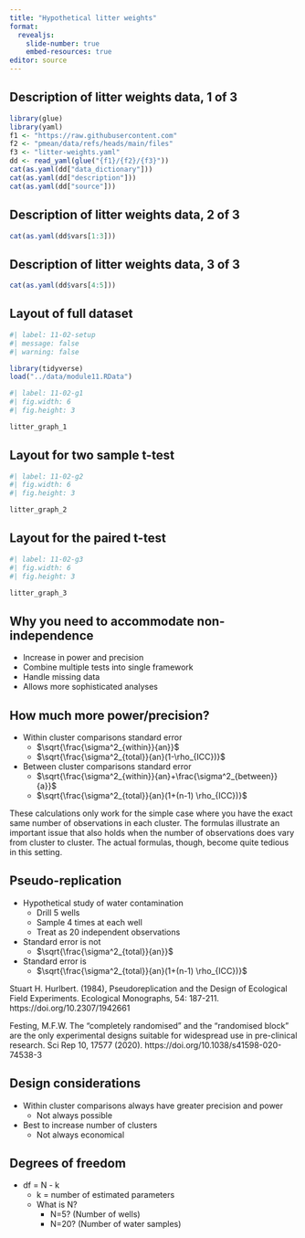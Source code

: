 ```yaml
---
title: "Hypothetical litter weights"
format: 
  revealjs:
    slide-number: true
    embed-resources: true
editor: source
---
```


## Description of litter weights data, 1 of 3

```r
library(glue)
library(yaml)
f1 <- "https://raw.githubusercontent.com"
f2 <- "pmean/data/refs/heads/main/files"
f3 <- "litter-weights.yaml"
dd <- read_yaml(glue("{f1}/{f2}/{f3}"))
cat(as.yaml(dd["data_dictionary"]))
cat(as.yaml(dd["description"]))
cat(as.yaml(dd["source"]))
```

## Description of litter weights data, 2 of 3

```r
cat(as.yaml(dd$vars[1:3]))
```

## Description of litter weights data, 3 of 3

```r
cat(as.yaml(dd$vars[4:5]))
```

## Layout of full dataset

```r
#| label: 11-02-setup
#| message: false
#| warning: false

library(tidyverse)
load("../data/module11.RData")
```

```r
#| label: 11-02-g1
#| fig.width: 6
#| fig.height: 3

litter_graph_1
```

## Layout for two sample t-test

```r
#| label: 11-02-g2
#| fig.width: 6
#| fig.height: 3

litter_graph_2
```

## Layout for the paired t-test

```r
#| label: 11-02-g3
#| fig.width: 6
#| fig.height: 3

litter_graph_3
```


## Why you need to accommodate non-independence

-   Increase in power and precision
-   Combine multiple tests into single framework
-   Handle missing data 
-   Allows more sophisticated analyses

## How much more power/precision?

-   Within cluster comparisons standard error
    -   $\sqrt{\frac{\sigma^2_{within}}{an}}$
    -   $\sqrt{\frac{\sigma^2_{total}}{an}(1-\rho_{ICC})}$
-   Between cluster comparisons standard error
    -   $\sqrt{\frac{\sigma^2_{within}}{an}+\frac{\sigma^2_{between}}{a}}$
    -   $\sqrt{\frac{\sigma^2_{total}}{an}(1+(n-1) \rho_{ICC})}$

::: notes

These calculations only work for the simple case where you have the exact same number of observations in each cluster. The formulas illustrate an important issue that also holds when the number of observations does vary from cluster to cluster. The actual formulas, though, become quite tedious in this setting.

:::
    
## Pseudo-replication

-   Hypothetical study of water contamination
    -   Drill 5 wells
    -   Sample 4 times at each well
    -   Treat as 20 independent observations
-   Standard error is not
    -   $\sqrt{\frac{\sigma^2_{total}}{an}}$
-   Standard error is
    -   $\sqrt{\frac{\sigma^2_{total}}{an}(1+(n-1) \rho_{ICC})}$

::: notes

Stuart H. Hurlbert. (1984), Pseudoreplication and the Design of Ecological Field Experiments. Ecological Monographs, 54: 187-211. https://doi.org/10.2307/1942661

Festing, M.F.W. The “completely randomised” and the “randomised block” are the only experimental designs suitable for widespread use in pre-clinical research. Sci Rep 10, 17577 (2020). https://doi.org/10.1038/s41598-020-74538-3

:::

## Design considerations

-   Within cluster comparisons always have greater precision and power
    -   Not always possible
-   Best to increase number of clusters
    -   Not always economical

## Degrees of freedom

-   df = N - k
    -   k = number of estimated parameters
    -   What is N?
        -   N=5? (Number of wells)
        -   N=20? (Number of water samples)



